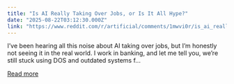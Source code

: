 ```yaml
---
title: "Is AI Really Taking Over Jobs, or Is It All Hype?"
date: "2025-08-22T03:12:30.000Z"
link: "https://www.reddit.com/r/artificial/comments/1mwvi0r/is_ai_really_taking_over_jobs_or_is_it_all_hype/"
---
```


I’ve been hearing all this noise about AI taking over jobs, but I’m honestly not seeing it in the real world. I work in banking, and let me tell you, we’re still stuck using DOS and outdated systems f...

[Read more](https://www.reddit.com/r/artificial/comments/1mwvi0r/is_ai_really_taking_over_jobs_or_is_it_all_hype/)

